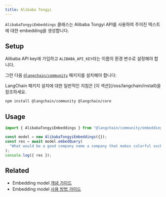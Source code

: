 ```yaml
---
title: Alibaba Tongyi
---
```


`AlibabaTongyiEmbeddings` 클래스는 Alibaba Tongyi API를 사용하여 주어진 텍스트에 대한 embedding을 생성합니다.

## Setup

Alibaba API key에 가입하고 `ALIBABA_API_KEY`라는 이름의 환경 변수로 설정해야 합니다.

그런 다음 [`@langchain/community`](https://www.npmjs.com/package/@langchain/community) 패키지를 설치해야 합니다:

<Tip>
LangChain 패키지 설치에 대한 일반적인 지침은 [이 섹션](/oss/langchain/install)을 참조하세요.
</Tip>

```bash npm
npm install @langchain/community @langchain/core
```

## Usage

```typescript
import { AlibabaTongyiEmbeddings } from "@langchain/community/embeddings/alibaba_tongyi";

const model = new AlibabaTongyiEmbeddings({});
const res = await model.embedQuery(
  "What would be a good company name a company that makes colorful socks?"
);
console.log({ res });
```

## Related

- Embedding model [개념 가이드](/oss/integrations/text_embedding)
- Embedding model [사용 방법 가이드](/oss/integrations/text_embedding)